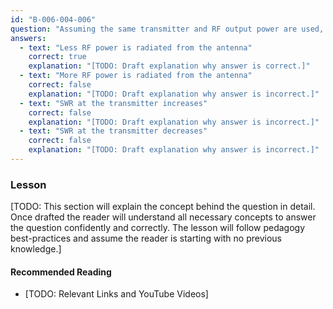 ```yaml
---
id: "B-006-004-006"
question: "Assuming the same transmitter and RF output power are used, what is the effect of changing the transmission line from RG-213 coaxial cable to RG-58?"
answers:
  - text: "Less RF power is radiated from the antenna"
    correct: true
    explanation: "[TODO: Draft explanation why answer is correct.]"
  - text: "More RF power is radiated from the antenna"
    correct: false
    explanation: "[TODO: Draft explanation why answer is incorrect.]"
  - text: "SWR at the transmitter increases"
    correct: false
    explanation: "[TODO: Draft explanation why answer is incorrect.]"
  - text: "SWR at the transmitter decreases"
    correct: false
    explanation: "[TODO: Draft explanation why answer is incorrect.]"
---
```


### Lesson

[TODO: This section will explain the concept behind the question in detail. Once drafted the reader will understand all necessary concepts to answer the question confidently and correctly. The lesson will follow pedagogy best-practices and assume the reader is starting with no previous knowledge.]

#### Recommended Reading

- [TODO: Relevant Links and YouTube Videos]
